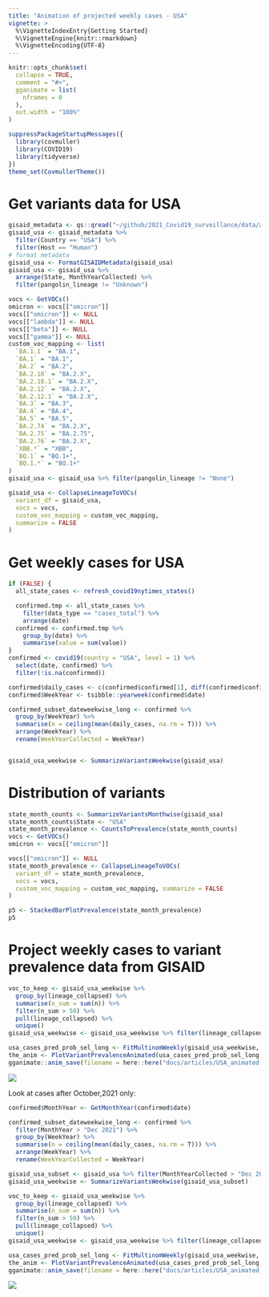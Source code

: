 ```yaml
---
title: "Animation of projected weekly cases - USA"
vignette: >
  %\VignetteIndexEntry{Getting Started}
  %\VignetteEngine{knitr::rmarkdown}
  %\VignetteEncoding{UTF-8}
---
```


```r
knitr::opts_chunk$set(
  collapse = TRUE,
  comment = "#>",
  gganimate = list(
    nframes = 0
  ),
  out.width = "100%"
)
```



```r
suppressPackageStartupMessages({
  library(covmuller)
  library(COVID19)
  library(tidyverse)
})
theme_set(CovmullerTheme())
```

# Get variants data for USA

```r
gisaid_metadata <- qs::qread("~/github/2021_Covid19_surveillance/data/all_metadata/metadata_tsv_2022_12_01.qs")
gisaid_usa <- gisaid_metadata %>%
  filter(Country == "USA") %>%
  filter(Host == "Human")
# format metadata
gisaid_usa <- FormatGISAIDMetadata(gisaid_usa)
gisaid_usa <- gisaid_usa %>%
  arrange(State, MonthYearCollected) %>%
  filter(pangolin_lineage != "Unknown")

vocs <- GetVOCs()
omicron <- vocs[["omicron"]]
vocs[["omicron"]] <- NULL
vocs[["lambda"]] <- NULL
vocs[["beta"]] <- NULL
vocs[["gamma"]] <- NULL
custom_voc_mapping <- list(
  `BA.1.1` = "BA.1",
  `BA.1` = "BA.1",
  `BA.2` = "BA.2",
  `BA.2.10` = "BA.2.X",
  `BA.2.10.1` = "BA.2.X",
  `BA.2.12` = "BA.2.X",
  `BA.2.12.1` = "BA.2.X",
  `BA.3` = "BA.3",
  `BA.4` = "BA.4",
  `BA.5` = "BA.5",
  `BA.2.74` = "BA.2.X",
  `BA.2.75` = "BA.2.75",
  `BA.2.76` = "BA.2.X",
  `XBB.*` = "XBB",
  `BQ.1` = "BQ.1+",
  `BQ.1.*` = "BQ.1+"
)
gisaid_usa <- gisaid_usa %>% filter(pangolin_lineage != "None")

gisaid_usa <- CollapseLineageToVOCs(
  variant_df = gisaid_usa,
  vocs = vocs,
  custom_voc_mapping = custom_voc_mapping,
  summarize = FALSE
)
```

# Get weekly cases for USA

```r
if (FALSE) {
  all_state_cases <- refresh_covid19nytimes_states()

  confirmed.tmp <- all_state_cases %>%
    filter(data_type == "cases_total") %>%
    arrange(date)
  confirmed <- confirmed.tmp %>%
    group_by(date) %>%
    summarise(value = sum(value))
}
confirmed <- covid19(country = "USA", level = 1) %>%
  select(date, confirmed) %>%
  filter(!is.na(confirmed))

confirmed$daily_cases <- c(confirmed$confirmed[1], diff(confirmed$confirmed))
confirmed$WeekYear <- tsibble::yearweek(confirmed$date)

confirmed_subset_dateweekwise_long <- confirmed %>%
  group_by(WeekYear) %>%
  summarise(n = ceiling(mean(daily_cases, na.rm = T))) %>%
  arrange(WeekYear) %>%
  rename(WeekYearCollected = WeekYear)


gisaid_usa_weekwise <- SummarizeVariantsWeekwise(gisaid_usa)
```


# Distribution of variants



```r
state_month_counts <- SummarizeVariantsMonthwise(gisaid_usa)
state_month_counts$State <- "USA"
state_month_prevalence <- CountsToPrevalence(state_month_counts)
vocs <- GetVOCs()
omicron <- vocs[["omicron"]]

vocs[["omicron"]] <- NULL
state_month_prevalence <- CollapseLineageToVOCs(
  variant_df = state_month_prevalence,
  vocs = vocs,
  custom_voc_mapping = custom_voc_mapping, summarize = FALSE
)

p5 <- StackedBarPlotPrevalence(state_month_prevalence)
p5
```


# Project weekly cases to variant prevalence data from GISAID

```r
voc_to_keep <- gisaid_usa_weekwise %>%
  group_by(lineage_collapsed) %>%
  summarise(n_sum = sum(n)) %>%
  filter(n_sum > 50) %>%
  pull(lineage_collapsed) %>%
  unique()
gisaid_usa_weekwise <- gisaid_usa_weekwise %>% filter(lineage_collapsed %in% voc_to_keep)

usa_cases_pred_prob_sel_long <- FitMultinomWeekly(gisaid_usa_weekwise, confirmed_subset_dateweekwise_long)
the_anim <- PlotVariantPrevalenceAnimated(usa_cases_pred_prob_sel_long, title = "Estimated cases (weekly average) in the USA by variant", caption = "**Source: gisaid.org and covid19nytimes<br>**", date_breaks = "28 days")
gganimate::anim_save(filename = here::here("docs/articles/USA_animated.gif"), animation = the_anim)
```

![](USA_animated.gif)

Look at cases after October,2021 only:

```r

confirmed$MonthYear <- GetMonthYear(confirmed$date)

confirmed_subset_dateweekwise_long <- confirmed %>%
  filter(MonthYear > "Dec 2021") %>%
  group_by(WeekYear) %>%
  summarise(n = ceiling(mean(daily_cases, na.rm = T))) %>%
  arrange(WeekYear) %>%
  rename(WeekYearCollected = WeekYear)

gisaid_usa_subset <- gisaid_usa %>% filter(MonthYearCollected > "Dec 2021")
gisaid_usa_weekwise <- SummarizeVariantsWeekwise(gisaid_usa_subset)

voc_to_keep <- gisaid_usa_weekwise %>%
  group_by(lineage_collapsed) %>%
  summarise(n_sum = sum(n)) %>%
  filter(n_sum > 50) %>%
  pull(lineage_collapsed) %>%
  unique()
gisaid_usa_weekwise <- gisaid_usa_weekwise %>% filter(lineage_collapsed %in% voc_to_keep)

usa_cases_pred_prob_sel_long <- FitMultinomWeekly(gisaid_usa_weekwise, confirmed_subset_dateweekwise_long)
the_anim <- PlotVariantPrevalenceAnimated(usa_cases_pred_prob_sel_long, title = "Estimated cases (weekly average) in the USA by variant", caption = "**Source: gisaid.org and covid19nytimes<br>**")
gganimate::anim_save(filename = here::here("docs/articles/USA_animated_2021.gif"), animation = the_anim)
```

![](USA_animated_2021.gif)
